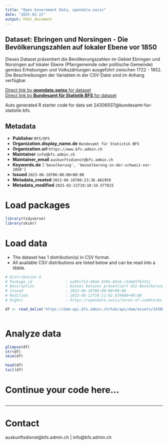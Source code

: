 ```yaml
---
title: "Open Government Data, opendata.swiss"
date: "2025-02-22"
output: html_document
---
```


## Dataset: Ebringen und Norsingen - Die Bevölkerungszahlen auf lokaler Ebene vor 1850

Dieses Dataset präsentiert die Bevölkerungszahlen im Gebiet Ebringen und Norsingen auf lokaler Ebene (Pfarrgemeinde oder politische Gemeinde) gemäss Erhebungen und Volkszählungen ausgeführt zwischen 1722 - 1852. Die Beschreibungen der Variablen in der CSV-Datei sind im Anhang verfügbar.

[Direct link by **opendata.swiss** for dataset](https://opendata.swiss/de/dataset/ebringen-und-norsingen-die-bevolkerungszahlen-auf-lokaler-ebene-vor-1850)<br>
[Direct link by **Bundesamt für Statistik BFS** for dataset](https://www.bfs.admin.ch/asset/de/ts-x-01-2223-NO)

Auto generated R starter code for data set 24306937@bundesamt-fur-statistik-bfs.

## Metadata

- **Publisher** `BFS/OFS`
- **Organization.display_name.de** `Bundesamt für Statistik BFS`
- **Organization.url** `https://www.bfs.admin.ch`
- **Maintainer** `info@bfs.admin.ch`
- **Maintainer_email** `auskunftsdienst@bfs.admin.ch`
- **Keywords.de** `['bevolkerung', 'bevoelkerung-in-der-schweiz-vor-1850']`
- **Issued** `2023-06-16T06:00:00+00:00`
- **Metadata_created** `2023-06-16T06:23:36.481959`
- **Metadata_modified** `2025-02-21T10:10:34.577815`


# Load packages

```r

library(tidyverse)
library(skimr)

```

# Load data

-   The dataset has 1 distribution(s) in CSV format.
-   All available CSV distributions are listed below and can be read into a tibble.

```r

# Distribution 0
# Package_id               : ea95cf1d-68ab-439e-84c6-c3deb5f6231c
# Description              : Dieses Dataset präsentiert die Bevölkerungszahlen im Gebiet Ebringen und Norsingen auf lokaler Ebene (Pfarrgemeinde oder politische Gemeinde) gemäss Erhebungen und Volkszählungen ausgeführt zwischen 1722 - 1852. Die Beschreibungen der Variablen in der CSV-Datei sind im Anhang verfügbar.
# Issued                   : 2023-06-16T06:00:00+00:00
# Modified                 : 2023-06-12T10:11:02.079000+00:00
# Rights                   : https://opendata.swiss/terms-of-use#terms_by_ask

df <- read_delim('https://dam-api.bfs.admin.ch/hub/api/dam/assets/24306946/master')



```

# Analyze data

```r

glimpse(df)
str(df)
skim(df)

head(df)
tail(df)

```

# Continue your code here...

```r

```

------------------------------------------------------------------------

# Contact

auskunftsdienst@bfs.admin.ch | info@bfs.admin.ch
